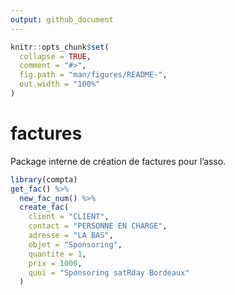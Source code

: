 ```yaml
---
output: github_document
---
```


<!-- README.md is generated from README.Rmd. Please edit that file -->

```r
knitr::opts_chunk$set(
  collapse = TRUE,
  comment = "#>",
  fig.path = "man/figures/README-",
  out.width = "100%"
)
```

# factures

Package interne de création de factures pour l'asso.


```r
library(compta)
get_fac() %>%
  new_fac_num() %>%
  create_fac(
    client = "CLIENT",
    contact = "PERSONNE EN CHARGE",
    adresse = "LA BAS",
    objet = "Sponsoring",
    quantite = 1,
    prix = 1000,
    quoi = "Sponsoring satRday Bordeaux"
  )
```

